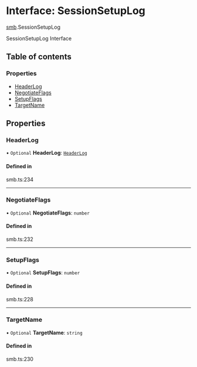 # Interface: SessionSetupLog

[smb](/templates/protocols/javascript/modules/smb).SessionSetupLog

SessionSetupLog Interface

## Table of contents

### Properties

- [HeaderLog](/templates/protocols/javascript/modules/smb.SessionSetupLog#headerlog)
- [NegotiateFlags](/templates/protocols/javascript/modules/smb.SessionSetupLog#negotiateflags)
- [SetupFlags](/templates/protocols/javascript/modules/smb.SessionSetupLog#setupflags)
- [TargetName](/templates/protocols/javascript/modules/smb.SessionSetupLog#targetname)

## Properties

### HeaderLog

• `Optional` **HeaderLog**: [`HeaderLog`](/templates/protocols/javascript/modules/smb.HeaderLog)

#### Defined in

smb.ts:234

___

### NegotiateFlags

• `Optional` **NegotiateFlags**: `number`

#### Defined in

smb.ts:232

___

### SetupFlags

• `Optional` **SetupFlags**: `number`

#### Defined in

smb.ts:228

___

### TargetName

• `Optional` **TargetName**: `string`

#### Defined in

smb.ts:230
